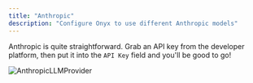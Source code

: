 ```yaml
---
title: "Anthropic"
description: "Configure Onyx to use different Anthropic models"
---
```


Anthropic is quite straightforward. Grab an API key from the developer platform,
then put it into the `API Key` field and you'll be good to go!

![AnthropicLLMProvider](/archive/images/gen_ai/AnthropicLLMProvider.png)
